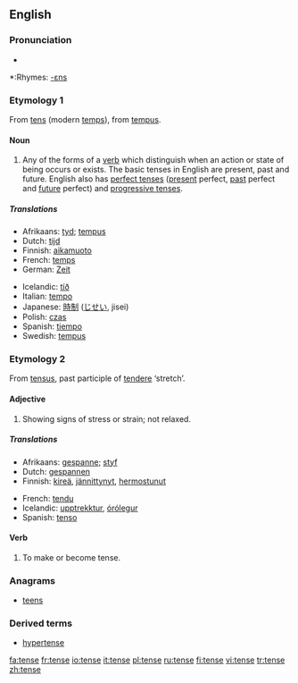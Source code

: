 {{wikipedia}}
==English==

===Pronunciation===
{{IPA|/tɛns/}}
*{{audio|en-us-tense.ogg|Audio (US)}}

*:Rhymes: [[Rhymes:English:-ɛns|-ɛns]]

===Etymology 1===
From {{OF.}} [[tens]] (modern [[temps#French|temps]]), from {{L.}} [[tempus]].

====Noun====
{{en-noun}}

# {{grammar}} Any of the forms of a [[verb]] which distinguish when an action or state of being occurs or exists. The basic tenses in English are present, past and future.  English also has [[perfect tense]]s ([[present tense|present]] perfect, [[past tense|past]] perfect and [[future tense|future]] perfect) and [[progressive tense]]s.

=====Translations=====
{{trans-top|verb forms distinguishing time}}
*Afrikaans: [[tyd]]; [[tempus]]
*Dutch: [[tijd]] {{m}}
*Finnish: [[aikamuoto]]
*French: [[temps]] {{m}}
*German: [[Zeit]] {{f}}
{{trans-mid}}
*Icelandic: [[tíð]] {{f}}
*Italian: [[tempo]] {{m}}
*Japanese: [[時制]] ([[じせい]], jisei)
*Polish: [[czas]] {{m}}
*Spanish: [[tiempo]] {{m}}
*Swedish: [[tempus]] {{n}}
{{trans-bottom}}

===Etymology 2===
From {{L.}} [[tensus]], past participle of [[tendere]] ‘stretch’.

====Adjective====
{{en-adj|tens|er}}

# Showing signs of stress or strain; not relaxed.

=====Translations=====
{{trans-top|showing stress or strain}}
*Afrikaans: [[gespanne]]; [[styf]]
*Dutch: [[gespannen]]
*Finnish: [[kireä]], [[jännittynyt]], [[hermostunut]]
{{trans-mid}}
*French: [[tendu]]
*Icelandic: [[upptrekktur]], [[órólegur]]
*Spanish: [[tenso]]
{{trans-bottom}}

====Verb====
{{en-verb|tens|ing}}

# To make or become tense.

===Anagrams===
*[[teens]]

===Derived terms===
*[[hypertense]]

[[fa:tense]]
[[fr:tense]]
[[io:tense]]
[[it:tense]]
[[pl:tense]]
[[ru:tense]]
[[fi:tense]]
[[vi:tense]]
[[tr:tense]]
[[zh:tense]]